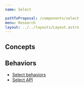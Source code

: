 ```yaml
---
name: Select

pathToProposal: /components/select
menu: Research
layout: ../../layouts/Layout.astro
---
```



<ComponentCoverage component="Select" />

## Concepts

<Concepts client:load component="Select" />

## Behaviors

- [Select behaviors](/components/select.research.behaviors)
- [Select API](/components/select.research.api)
